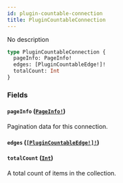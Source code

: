 ```yaml
---
id: plugin-countable-connection
title: PluginCountableConnection
---
```


No description

```graphql
type PluginCountableConnection {
  pageInfo: PageInfo!
  edges: [PluginCountableEdge!]!
  totalCount: Int
}
```

### Fields

#### `pageInfo` ([`PageInfo!`](../../../developer/api-reference/objects/page-info))

Pagination data for this connection.

#### `edges` ([`[PluginCountableEdge!]!`](../../../developer/api-reference/objects/plugin-countable-edge))

#### `totalCount` ([`Int`](../../../developer/api-reference/scalars/int))

A total count of items in the collection.
